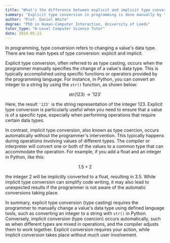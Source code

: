 ```yaml
---
title: "What's the difference between explicit and implicit type conversion in programming?"
summary: "Explicit type conversion in programming is done manually by the programmer, while implicit conversion is handled automatically by the compiler."
author: "Prof. Daniel White"
degree: "PhD in Human-Computer Interaction, University of Leeds"
tutor_type: "A-Level Computer Science Tutor"
date: 2024-05-21
---
```


In programming, type conversion refers to changing a value's data type. There are two main types of type conversion: explicit and implicit. 

Explicit type conversion, often referred to as type casting, occurs when the programmer manually specifies the change of a value's data type. This is typically accomplished using specific functions or operators provided by the programming language. For instance, in Python, you can convert an integer to a string by using the `str()` function, as shown below:

$$
\text{str}(123) \rightarrow '123'
$$

Here, the result `'123'` is the string representation of the integer $123$. Explicit type conversion is particularly useful when you need to ensure that a value is of a specific type, especially when performing operations that require certain data types.

In contrast, implicit type conversion, also known as type coercion, occurs automatically without the programmer's intervention. This typically happens during operations involving values of different types. The compiler or interpreter will convert one or both of the values to a common type that can accommodate the operation. For example, if you add a float and an integer in Python, like this:

$$
1.5 + 2
$$

the integer $2$ will be implicitly converted to a float, resulting in $3.5$. While implicit type conversion can simplify code writing, it may also lead to unexpected results if the programmer is not aware of the automatic conversions taking place.

In summary, explicit type conversion (type casting) requires the programmer to manually change a value's data type using defined language tools, such as converting an integer to a string with `str()` in Python. Conversely, implicit conversion (type coercion) occurs automatically, such as when different types are mixed in operations, and the compiler adjusts them to work together. Explicit conversion requires your action, while implicit conversion takes place without much user involvement.
    